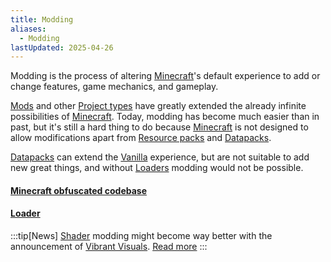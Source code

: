 ```yaml
---
title: Modding
aliases:
  - Modding
lastUpdated: 2025-04-26
---
```


Modding is the process of altering [Minecraft](/minecraft)'s default experience to add or change features, game mechanics, and gameplay.

[Mods](/mod) and other [Project types](/projecttype) have greatly extended the already infinite possibilities of [Minecraft](/minecraft).
Today, modding has become much easier than in past, but it's still a hard thing to do because [Minecraft](/minecraft) is not designed to allow modifications apart from [Resource packs](/resourcepack) and [Datapacks](/datapack).

[Datapacks](/datapack) can extend the [Vanilla](/vanilla) experience, but are not suitable to add new great things, and without [Loaders](/loader) modding would not be possible.

#### [Minecraft obfuscated codebase](/minecraftsobfuscatedcodebase)
#### [Loader](/loader)

:::tip[News]
[Shader](/shader) modding might become way better with the announcement of [Vibrant Visuals](/vibrantvisuals). [Read more](/vibrantvisuals#modding)
:::